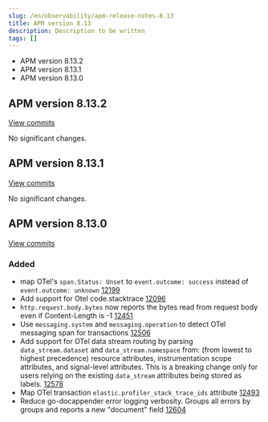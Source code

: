 ```yaml
---
slug: /en/observability/apm-release-notes-8.13
title: APM version 8.13
description: Description to be written
tags: []
---
```


<div id="apm-release-notes-8.13"></div>

* <DocLink slug="/en/observability/apm-release-notes-8.13" section="apm-version-8132">APM version 8.13.2</DocLink>
* <DocLink slug="/en/observability/apm-release-notes-8.13" section="apm-version-8131">APM version 8.13.1</DocLink>
* <DocLink slug="/en/observability/apm-release-notes-8.13" section="apm-version-8130">APM version 8.13.0</DocLink>

<div id="apm-release-notes-8.13.2"></div>

## APM version 8.13.2

[View commits](https://github.com/elastic/apm-server/compare/v8.13.1\...v8.13.2)

No significant changes.

<div id="apm-release-notes-8.13.1"></div>

## APM version 8.13.1

[View commits](https://github.com/elastic/apm-server/compare/v8.13.0\...v8.13.1)

No significant changes.

<div id="apm-release-notes-8.13.0"></div>

## APM version 8.13.0

[View commits](https://github.com/elastic/apm-server/compare/v8.12.2\...v8.13.0)

<div id="added"></div>

### Added
- map OTel's `span.Status: Unset` to `event.outcome: success` instead of `event.outcome: unknown` [12199]({pull}12199)
- Add support for Otel code.stacktrace [12096]({pull}12096)
- `http.request.body.bytes` now reports the bytes read from request body even if Content-Length is -1 [12451]({pull}12451)
- Use `messaging.system` and `messaging.operation` to detect OTel messaging span for transactions [12506]({pull}12506)
- Add support for OTel data stream routing by parsing `data_stream.dataset` and `data_stream.namespace` from: (from lowest to highest precedence) resource attributes, instrumentation scope attributes, and signal-level attributes. This is a breaking change only for users relying on the existing `data_stream` attributes being stored as labels. [12578]({pull}12578)
- Map OTel transaction `elastic.profiler_stack_trace_ids` attribute [12493]({pull}12493)
- Reduce go-docappender error logging verbosity. Groups all errors by groups and reports a new "document" field [12604]({pull}12604)
